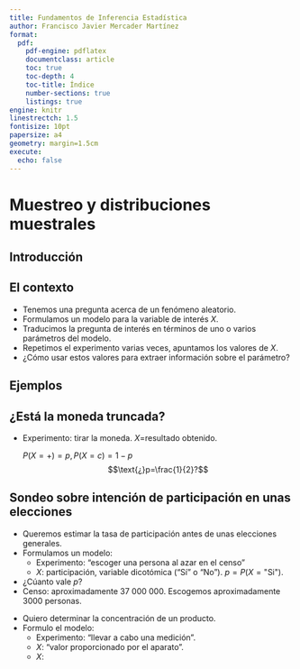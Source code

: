```yaml
---
title: Fundamentos de Inferencia Estadística
author: Francisco Javier Mercader Martínez
format: 
  pdf:
    pdf-engine: pdflatex
    documentclass: article
    toc: true
    toc-depth: 4
    toc-title: Índice
    number-sections: true
    listings: true
engine: knitr
linestrectch: 1.5 
fontisize: 10pt
papersize: a4 
geometry: margin=1.5cm 
execute: 
  echo: false
---
```


\newpage

# Muestreo y distribuciones muestrales

## Introducción

::: callout-note
## El contexto

-   Tenemos una pregunta acerca de un fenómeno aleatorio.
-   Formulamos un modelo para la variable de interés $X$.
-   Traducimos la pregunta de interés en términos de uno o varios parámetros del modelo.
-   Repetimos el experimento varias veces, apuntamos los valores de $X$.
-   ¿Cómo usar estos valores para extraer información sobre el parámetro?
:::

## Ejemplos

::: callout-note
## ¿Está la moneda truncada?

-   Experimento: tirar la moneda. $X=$resultado obtenido.

    $P(X=+)=p,P(X=c)=1-p$ $$\text{¿}p=\frac{1}{2}?$$
:::

::: callout-note
## Sondeo sobre intención de participación en unas elecciones

-   Queremos estimar la tasa de participación antes de unas elecciones generales.
-   Formulamos un modelo:
    -   Experimento: "escoger una persona al azar en el censo"
    -   $X$: participación, variable dicotómica ("Sí" o "No"). $p=P(X=\text{"Si"})$.
-   ¿Cúanto vale $p$?
-   Censo: aproximadamente 37 000 000. Escogemos aproximadamente 3000 personas.
:::

::: callout-note
-   Quiero determinar la concentración de un producto.
-   Formulo el modelo:
    -   Experimento: "llevar a cabo una medición".
    -   $X$: "valor proporcionado por el aparato".
    -   $X$:
:::
